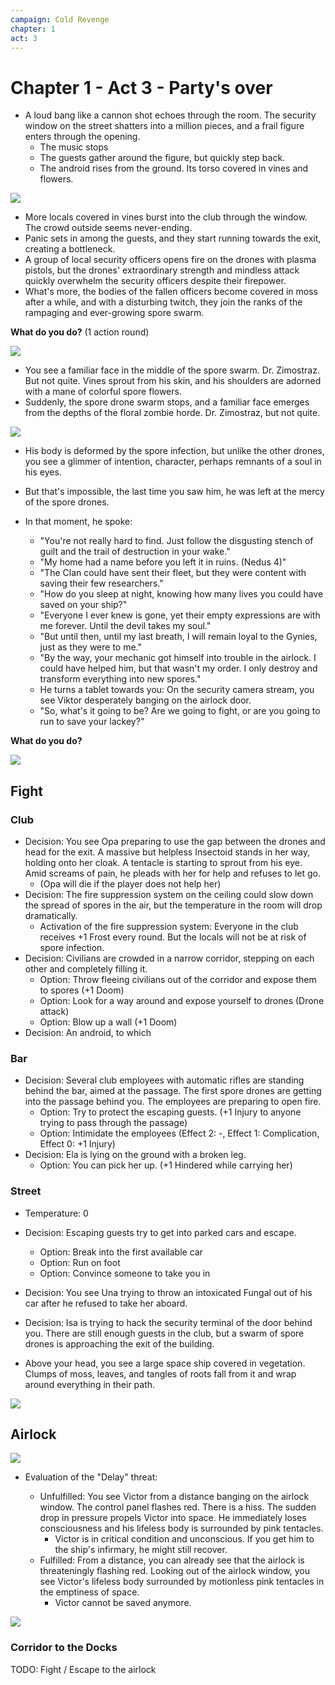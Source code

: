```yaml
---
campaign: Cold Revenge
chapter: 1
act: 3
---
```



# Chapter 1 - Act 3 - Party's over

-   A loud bang like a cannon shot echoes through the room. The security window on the street shatters into a million pieces, and a frail figure enters through the opening.
    -   The music stops
    -   The guests gather around the figure, but quickly step back.
    -   The android rises from the ground. Its torso covered in vines and flowers.

![](/LP/ScrattCZ_horrific_unnatural_corrupted_sci-fi_zombie5_made_of_fl_0f60925b-14c6-4aba-b1a4-8405d71201ad.png)

-   More locals covered in vines burst into the club through the window. The crowd outside seems never-ending.
-   Panic sets in among the guests, and they start running towards the exit, creating a bottleneck.
-   A group of local security officers opens fire on the drones with plasma pistols, but the drones' extraordinary strength and mindless attack quickly overwhelm the security officers despite their firepower.
-   What's more, the bodies of the fallen officers become covered in moss after a while, and with a disturbing twitch, they join the ranks of the rampaging and ever-growing spore swarm.

**What do you do?** (1 action round)

![](/LP/ScrattCZ_croud_of_sci-fi_floral_zombies_invading_a_futuristic_c_ec55d41e-04de-4a50-b3a5-7691310dda21.png)

-   You see a familiar face in the middle of the spore swarm. Dr. Zimostraz. But not quite. Vines sprout from his skin, and his shoulders are adorned with a mane of colorful spore flowers.
-   Suddenly, the spore drone swarm stops, and a familiar face emerges from the depths of the floral zombie horde. Dr. Zimostraz, but not quite.

![](/LP/ScrattCZ_a_portrait_of_a_man_with_well-groomed_beard_with_roots_1b41648b-212a-4659-b5d3-e746c9d3d069.png)

<Player url="https://youtu.be/ktELSSOCARg?t=167" controls height={100} />

-   His body is deformed by the spore infection, but unlike the other drones, you see a glimmer of intention, character, perhaps remnants of a soul in his eyes.
-   But that's impossible, the last time you saw him, he was left at the mercy of the spore drones.
-   In that moment, he spoke:

    -   "You're not really hard to find. Just follow the disgusting stench of guilt and the trail of destruction in your wake."
    -   "My home had a name before you left it in ruins. (Nedus 4)"
    -   "The Clan could have sent their fleet, but they were content with saving their few researchers."
    -   "How do you sleep at night, knowing how many lives you could have saved on your ship?"
    -   "Everyone I ever knew is gone, yet their empty expressions are with me forever. Until the devil takes my soul."
    -   "But until then, until my last breath, I will remain loyal to the Gynies, just as they were to me."
    -   "By the way, your mechanic got himself into trouble in the airlock. I could have helped him, but that wasn't my order. I only destroy and transform everything into new spores."
    -   He turns a tablet towards you: On the security camera stream, you see Viktor desperately banging on the airlock door.
    -   "So, what's it going to be? Are we going to fight, or are you going to run to save your lackey?"

**What do you do?**

<List>
    <Actor
        {...C.defaultActorProps}
        {...C.actors.aia}
    />
    <Actor
        {...C.defaultActorProps}
        {...C.actors.ela}
    />
    <Actor
        {...C.defaultActorProps}
        {...C.actors.isa}
    />
    <Actor
        {...C.defaultActorProps}
        {...C.actors.opa}
    />
    <Actor
        {...C.defaultActorProps}
        {...C.actors.una}
    />
    <Clock {...C.defaultClockProps} {...C.clocks.too_late_for_viktor} />
    <Actor
        {...C.defaultActorProps}
        {...C.actors.endless_swarm_of_spore_drones}
    />
    <Actor
        {...C.defaultActorProps}
        {...C.actors.buxus}
    />
</List>

![](/LP/maps/club-zones.jpg)

<Player url="https://www.youtube.com/watch?v=K5VsgMRttvQ&ab_channel=EpicMusicChannel%28EMC%29" controls height={100} />

## Fight

### Club

-   Decision: You see Opa preparing to use the gap between the drones and head for the exit. A massive but helpless Insectoid stands in her way, holding onto her cloak. A tentacle is starting to sprout from his eye. Amid screams of pain, he pleads with her for help and refuses to let go.
    -   (Opa will die if the player does not help her)
-   Decision: The fire suppression system on the ceiling could slow down the spread of spores in the air, but the temperature in the room will drop dramatically.
    -   Activation of the fire suppression system: Everyone in the club receives +1&nbsp;Frost every round. But the locals will not be at risk of spore infection.
-   Decision: Civilians are crowded in a narrow corridor, stepping on each other and completely filling it.
    -   Option: Throw fleeing civilians out of the corridor and expose them to spores (+1&nbsp;Doom)
    -   Option: Look for a way around and expose yourself to drones (Drone attack)
    -   Option: Blow up a wall (+1&nbsp;Doom)
-   Decision: An android, to which

### Bar

-   Decision: Several club employees with automatic rifles are standing behind the bar, aimed at the passage. The first spore drones are getting into the passage behind you. The employees are preparing to open fire.
    -   Option: Try to protect the escaping guests. (+1&nbsp;Injury to anyone trying to pass through the passage)
    -   Option: Intimidate the employees (Effect 2: -, Effect 1: Complication, Effect 0: +1&nbsp;Injury)
-   Decision: Ela is lying on the ground with a broken leg.
    -   Option: You can pick her up. (+1&nbsp;Hindered while carrying her)

### Street

-   Temperature: 0
-   Decision: Escaping guests try to get into parked cars and escape.
    -   Option: Break into the first available car
    -   Option: Run on foot
    -   Option: Convince someone to take you in
-   Decision: You see Una trying to throw an intoxicated Fungal out of his car after he refused to take her aboard.
-   Decision: Isa is trying to hack the security terminal of the door behind you. There are still enough guests in the club, but a swarm of spore drones is approaching the exit of the building.

-   Above your head, you see a large space ship covered in vegetation. Clumps of moss, leaves, and tangles of roots fall from it and wrap around everything in their path.

![](/LP/ScrattCZ_toxic_spore_covered_big_elegant_futuristic_space_yacht_c79b02c3-f6d2-4977-884a-ac942c4ba030.png)

<Player url="https://www.youtube.com/watch?v=I1ewEpzRUiQ&ab_channel=WhiteBatAudio" controls height={100} />

## Airlock

![](/LP/ScrattCZ_male_bearded_screeming_horrified_engineer_with_pink_te_a8c6bcec-b0e2-4324-beba-2fcd2c4ebf56.png)

-   Evaluation of the "Delay" threat:

    -   Unfulfilled: You see Victor from a distance banging on the airlock window. The control panel flashes red. There is a hiss. The sudden drop in pressure propels Victor into space. He immediately loses consciousness and his lifeless body is surrounded by pink tentacles.
        -   Victor is in critical condition and unconscious. If you get him to the ship's infirmary, he might still recover.
    -   Fulfilled: From a distance, you can already see that the airlock is threateningly flashing red. Looking out of the airlock window, you see Victor's lifeless body surrounded by motionless pink tentacles in the emptiness of space.
        -   Victor cannot be saved anymore.

![](/LP/maps/New_Vega_Freeway.jpg)

### Corridor to the Docks

<Player url="https://www.youtube.com/watch?v=-JFCwxVhHl0&ab_channel=San3090" controls height={100} />

TODO: Fight / Escape to the airlock

